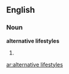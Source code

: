 ==English==

===Noun===
'''alternative lifestyles'''

# {{plural of|alternative lifestyle}}

[[ar:alternative lifestyles]]